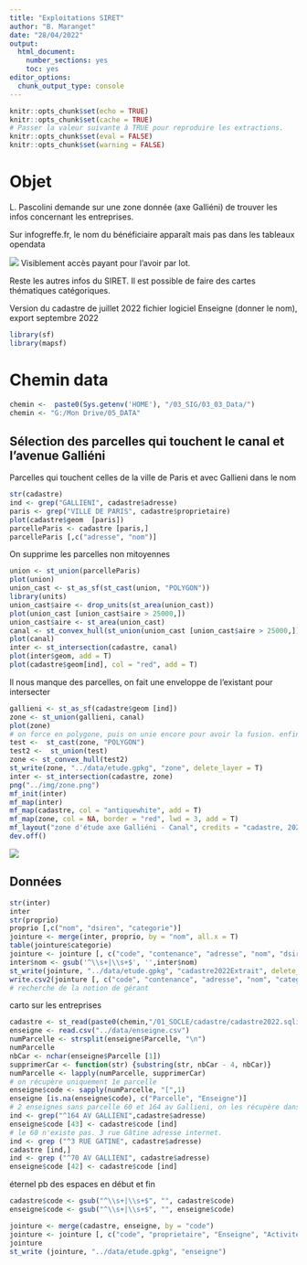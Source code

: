 ```yaml
---
title: "Exploitations SIRET"
author: "B. Maranget"
date: "28/04/2022"
output: 
  html_document: 
    number_sections: yes
    toc: yes
editor_options: 
  chunk_output_type: console
---
```



```r
knitr::opts_chunk$set(echo = TRUE)
knitr::opts_chunk$set(cache = TRUE)
# Passer la valeur suivante à TRUE pour reproduire les extractions.
knitr::opts_chunk$set(eval = FALSE)
knitr::opts_chunk$set(warning = FALSE)
```


# Objet

L. Pascolini demande sur une zone donnée (axe Galliéni) de trouver les infos concernant
les entreprises.

Sur infogreffe.fr, le nom du bénéficiaire apparaît mais pas dans les tableaux opendata

![](../img/beneficiaireEffectifInfoGreffe.png)
Visiblement accès payant pour l'avoir par lot.

Reste les autres infos du SIRET.
Il est possible de faire des cartes thématiques catégoriques.

Version du cadastre de juillet 2022
fichier logiciel Enseigne (donner le nom), export septembre 2022

```r
library(sf)
library(mapsf)
```


# Chemin data


```r
chemin <-  paste0(Sys.getenv('HOME'), "/03_SIG/03_03_Data/")
chemin <- "G:/Mon Drive/05_DATA"
```








## Sélection des parcelles qui touchent le canal  et l'avenue Galliéni


Parcelles qui touchent celles de la ville de Paris et avec Gallieni dans le nom


```r
str(cadastre)
ind <- grep("GALLIENI", cadastre$adresse)
paris <- grep("VILLE DE PARIS", cadastre$proprietaire)
plot(cadastre$geom  [paris])
parcelleParis <- cadastre [paris,]
parcelleParis [,c("adresse", "nom")]
```
On supprime les parcelles non mitoyennes

```r
union <- st_union(parcelleParis)
plot(union)
union_cast <- st_as_sf(st_cast(union, "POLYGON"))
library(units)
union_cast$aire <- drop_units(st_area(union_cast))
plot(union_cast [union_cast$aire > 25000,])
union_cast$aire <- st_area(union_cast)
canal <- st_convex_hull(st_union(union_cast [union_cast$aire > 25000,]))
plot(canal)
inter <- st_intersection(cadastre, canal)
plot(inter$geom, add = T)
plot(cadastre$geom[ind], col = "red", add = T)
```


Il nous manque des parcelles, on fait une enveloppe de l'existant pour intersecter


```r
gallieni <- st_as_sf(cadastre$geom [ind])
zone <- st_union(gallieni, canal)
plot(zone)
# on force en polygone, puis on unie encore pour avoir la fusion. enfin l'enveloppe.
test <-  st_cast(zone, "POLYGON")
test2 <-  st_union(test)
zone <- st_convex_hull(test2)
st_write(zone, "../data/etude.gpkg", "zone", delete_layer = T)
inter <- st_intersection(cadastre, zone)
png("../img/zone.png")
mf_init(inter)
mf_map(inter)
mf_map(cadastre, col = "antiquewhite", add = T)
mf_map(zone, col = NA, border = "red", lwd = 3, add = T)
mf_layout("zone d'étude axe Galliéni - Canal", credits = "cadastre, 2022 \n DGST / Mairie de Bondy")
dev.off()
```

![](../img/zone.png)


## Données


```r
str(inter)
inter
str(proprio)
proprio [,c("nom", "dsiren", "categorie")]
jointure <- merge(inter, proprio, by = "nom", all.x = T)
table(jointure$categorie)
jointure <- jointure [, c("code", "contenance", "adresse", "nom", "dsiren", "categorie")]
inter$nom <- gsub('^\\s+|\\s+$', '',inter$nom)
st_write(jointure, "../data/etude.gpkg", "cadastre2022Extrait", delete_layer = T)
write.csv2(jointure [, c("code", "contenance", "adresse", "nom", "categorie", "dsiren"), drop = T], "../data/zoneParcelles.csv", fileEncoding = "UTF-8")
# recherche de la notion de gérant
```

carto sur les entreprises



```r
cadastre <- st_read(paste0(chemin,"/01_SOCLE/cadastre/cadastre2022.sqlite"), "parcelle_info")
enseigne <- read.csv("../data/enseigne.csv")
numParcelle <- strsplit(enseigne$Parcelle, "\n")
numParcelle
nbCar <- nchar(enseigne$Parcelle [1])
supprimerCar <- function(str) {substring(str, nbCar - 4, nbCar)}
numParcelle <- lapply(numParcelle, supprimerCar)
# on récupère uniquement 1e parcelle
enseigne$code <- sapply(numParcelle, "[",1)
enseigne [is.na(enseigne$code), c("Parcelle", "Enseigne")]
# 2 enseignes sans parcelle 60 et 164 av Gallieni, on les récupère dans le cadastre
ind <- grep("^164 AV GALLIENI",cadastre$adresse)
enseigne$code [43] <- cadastre$code [ind]
# le 60 n'existe pas. 3 rue Gâtine adresse internet.
ind <- grep ("^3 RUE GATINE", cadastre$adresse)
cadastre [ind,]
ind <- grep ("^70 AV GALLIENI", cadastre$adresse)
enseigne$code [42] <- cadastre$code [ind]
``` 


éternel pb des espaces en début et fin

```r
cadastre$code <- gsub("^\\s+|\\s+$", "", cadastre$code)
enseigne$code <- gsub("^\\s+|\\s+$", "", enseigne$code)
```


```r
jointure <- merge(cadastre, enseigne, by = "code")
jointure <- jointure [, c("code", "proprietaire", "Enseigne", "Activité")]
jointure
st_write (jointure, "../data/etude.gpkg", "enseigne")
```



